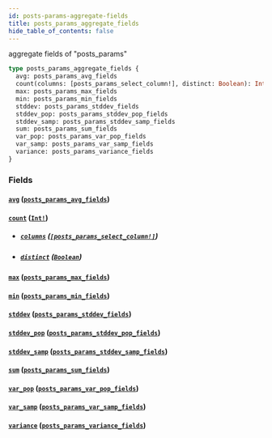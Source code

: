 ```yaml
---
id: posts-params-aggregate-fields
title: posts_params_aggregate_fields
hide_table_of_contents: false
---
```


aggregate fields of "posts_params"

```graphql
type posts_params_aggregate_fields {
  avg: posts_params_avg_fields
  count(columns: [posts_params_select_column!], distinct: Boolean): Int!
  max: posts_params_max_fields
  min: posts_params_min_fields
  stddev: posts_params_stddev_fields
  stddev_pop: posts_params_stddev_pop_fields
  stddev_samp: posts_params_stddev_samp_fields
  sum: posts_params_sum_fields
  var_pop: posts_params_var_pop_fields
  var_samp: posts_params_var_samp_fields
  variance: posts_params_variance_fields
}
```

### Fields

#### [`avg`](#) ([`posts_params_avg_fields`](/07-graphql/objects/posts-params-avg-fields))

#### [`count`](#) ([`Int!`](/07-graphql/scalars/int))

- ##### [`columns`](#) ([`[posts_params_select_column!]`](/07-graphql/enums/posts-params-select-column))

- ##### [`distinct`](#) ([`Boolean`](/07-graphql/scalars/boolean))

#### [`max`](#) ([`posts_params_max_fields`](/07-graphql/objects/posts-params-max-fields))

#### [`min`](#) ([`posts_params_min_fields`](/07-graphql/objects/posts-params-min-fields))

#### [`stddev`](#) ([`posts_params_stddev_fields`](/07-graphql/objects/posts-params-stddev-fields))

#### [`stddev_pop`](#) ([`posts_params_stddev_pop_fields`](/07-graphql/objects/posts-params-stddev-pop-fields))

#### [`stddev_samp`](#) ([`posts_params_stddev_samp_fields`](/07-graphql/objects/posts-params-stddev-samp-fields))

#### [`sum`](#) ([`posts_params_sum_fields`](/07-graphql/objects/posts-params-sum-fields))

#### [`var_pop`](#) ([`posts_params_var_pop_fields`](/07-graphql/objects/posts-params-var-pop-fields))

#### [`var_samp`](#) ([`posts_params_var_samp_fields`](/07-graphql/objects/posts-params-var-samp-fields))

#### [`variance`](#) ([`posts_params_variance_fields`](/07-graphql/objects/posts-params-variance-fields))
